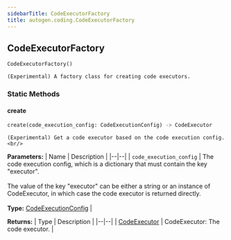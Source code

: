 ```yaml
---
sidebarTitle: CodeExecutorFactory
title: autogen.coding.CodeExecutorFactory
---
```

<h2 id="autogen.coding.CodeExecutorFactory" class="doc doc-heading">
    <code class="doc-symbol doc-symbol-heading doc-symbol-class"></code>
    <span class="doc doc-object-name doc-class-name">CodeExecutorFactory</span>
</h2>

```python
CodeExecutorFactory()
```

    (Experimental) A factory class for creating code executors.

### Static Methods

<code class="doc-symbol doc-symbol-heading doc-symbol-method"></code>
#### create

```python
create(code_execution_config: CodeExecutionConfig) -> CodeExecutor
```

    (Experimental) Get a code executor based on the code execution config.<br/>

<b>Parameters:</b>
| Name | Description |
|--|--|
| `code_execution_config` | The code execution config, which is a dictionary that must contain the key "executor".<br/><br/>The value of the key "executor" can be either a string or an instance of CodeExecutor, in which case the code executor is returned directly.<br/><br/>**Type:** [CodeExecutionConfig](/docs/api-reference/autogen/coding/base/CodeExecutionConfig) |

<b>Returns:</b>
| Type | Description |
|--|--|
| [CodeExecutor](/docs/api-reference/autogen/coding/CodeExecutor) | CodeExecutor: The code executor. |

<br />